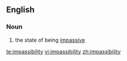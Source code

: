 ==English==
===Noun===
{{en-noun|-}}
# the state of being [[impassive]]

[[te:impassibility]]
[[vi:impassibility]]
[[zh:impassibility]]